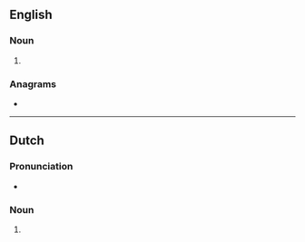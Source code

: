 {{also|génocides}}
==English==

===Noun===
{{head|en|noun form}}

# {{plural of|en|genocide}}

===Anagrams===
* {{anagrams|en|a=cdeeginos|ecodesign}}

----

==Dutch==

===Pronunciation===
* {{audio|nl|Nl-genocides.ogg|Audio}}

===Noun===
{{head|nl|noun form}}

# {{plural of|nl|genocide}}